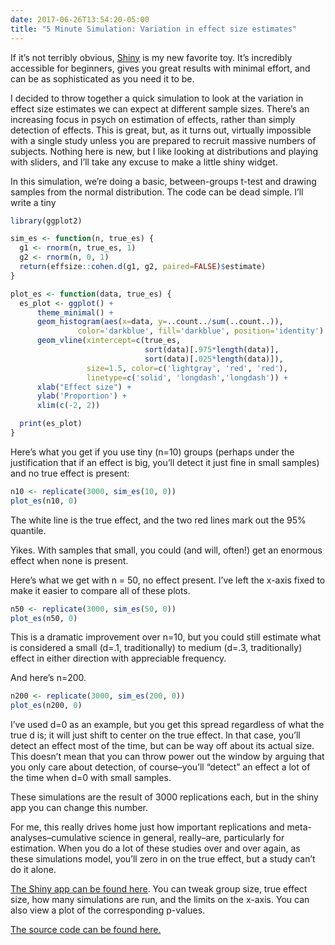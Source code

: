 ```yaml
---
date: 2017-06-26T13:54:20-05:00
title: "5 Minute Simulation: Variation in effect size estimates"
---
```


If it's not terribly obvious, [Shiny](http://shiny.rstudio.com/tutorial/) is my new favorite toy. It's incredibly accessible for beginners, gives you great results with minimal effort, and can be as sophisticated as you need it to be.

I decided to throw together a quick simulation to look at the variation in effect size estimates we can expect at different sample sizes. There's an increasing focus in psych on estimation of effects, rather than simply detection of effects. This is great, but, as it turns out, virtually impossible with a single study unless you are prepared to recruit massive numbers of subjects. Nothing here is new, but I like looking at distributions and playing with sliders, and I'll take any excuse to make a little shiny widget.

In this simulation, we're doing a basic, between-groups t-test and drawing samples from the normal distribution. The code can be dead simple. I'll write a tiny 

```r
library(ggplot2)

sim_es <- function(n, true_es) {
  g1 <- rnorm(n, true_es, 1)
  g2 <- rnorm(n, 0, 1)
  return(effsize::cohen.d(g1, g2, paired=FALSE)$estimate)
}

plot_es <- function(data, true_es) {
  es_plot <- ggplot() +
      theme_minimal() +
      geom_histogram(aes(x=data, y=..count../sum(..count..)), 
               color='darkblue', fill='darkblue', position='identity') +
      geom_vline(xintercept=c(true_es,
                              sort(data)[.975*length(data)], 
                              sort(data)[.025*length(data)]), 
                 size=1.5, color=c('lightgray', 'red', 'red'), 
                 linetype=c('solid', 'longdash','longdash')) +
      xlab("Effect size") +
      ylab('Proportion') +
      xlim(c(-2, 2))

  print(es_plot)
}
```

Here's what you get if you use tiny (n=10) groups (perhaps under the justification that if an effect is big, you'll detect it just fine in small samples) and no true effect is present:

```r
n10 <- replicate(3000, sim_es(10, 0))
plot_es(n10, 0)
```


The white line is the true effect, and the two red lines mark out the 95% quantile.

Yikes. With samples that small, you could (and will, often!) get an enormous effect when none is present.

Here's what we get with n = 50, no effect present. I've left the x-axis fixed to make it easier to compare all of these plots.

```r
n50 <- replicate(3000, sim_es(50, 0))
plot_es(n50, 0)
```


This is a dramatic improvement over n=10, but you could still estimate what is considered a small (d=.1, traditionally) to medium (d=.3, traditionally) effect in either direction with appreciable frequency.

And here's n=200.

```r
n200 <- replicate(3000, sim_es(200, 0))
plot_es(n200, 0)
```

I've used d=0 as an example, but you get this spread regardless of what the true d is; it will just shift to center on the true effect. In that case, you'll detect an effect most of the time, but can be way off about its actual size. This doesn't mean that you can throw power out the window by arguing that you only care about detection, of course--you'll "detect" an effect a lot of the time when d=0 with small samples.

These simulations are the result of 3000 replications each, but in the shiny app you can change this number.

For me, this really drives home just how important replications and meta-analyses--cumulative science in general, really--are, particularly for estimation. When you do a lot of these studies over and over again, as these simulations model, you'll zero in on the true effect, but a study can't do it alone.

[The Shiny app can be found here](https://katherinemwood.shinyapps.io/effect_size/). You can tweak group size, true effect size, how many simulations are run, and the limits on the x-axis. You can also view a plot of the corresponding p-values.

[The source code can be found here.](https://github.com/katherinemwood/es_variation)